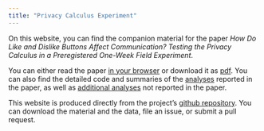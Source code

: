 ```yaml
---
title: "Privacy Calculus Experiment"
---
```


On this website, you can find the companion material for the paper _How Do Like and Dislike Buttons Affect Communication? Testing the Privacy Calculus in a Preregistered One-Week Field Experiment_. 

You can either read the paper [in your browser](manuscript.html) or download it as [pdf](manuscript.pdf). You can also find the detailed code and summaries of the [analyses](analyses.html) reported in the paper, as well as [additional analyses](analyses_additional.html) not reported in the paper. 

This website is produced directly from the project's [github repository](https://github.com/tdienlin/privacy_calc_exp). You can download the material and the data, file an issue, or submit a pull request.
